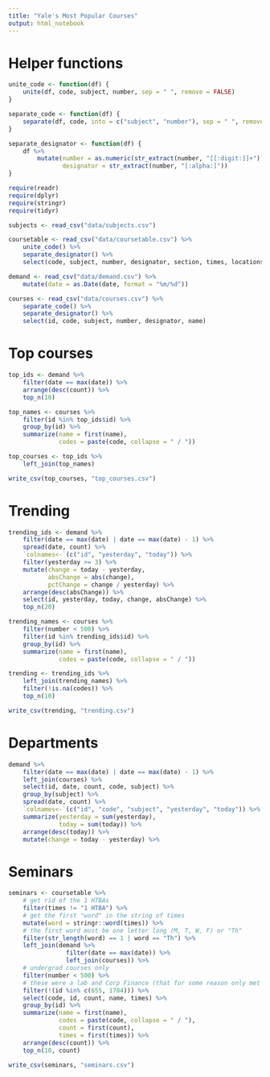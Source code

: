 ```yaml
---
title: "Yale's Most Popular Courses"
output: html_notebook
---
```


# Helper functions

```r
unite_code <- function(df) {
	unite(df, code, subject, number, sep = " ", remove = FALSE)
}

separate_code <- function(df) {
	separate(df, code, into = c("subject", "number"), sep = " ", remove = FALSE)
}

separate_designator <- function(df) {
	df %>%
		mutate(number = as.numeric(str_extract(number, "[[:digit:]]+")),
			   designator = str_extract(number, "[:alpha:]"))
}
```

```r
require(readr)
require(dplyr)
require(stringr)
require(tidyr)

subjects <- read_csv("data/subjects.csv")

coursetable <- read_csv("data/coursetable.csv") %>%
	unite_code() %>%
	separate_designator() %>%
	select(code, subject, number, designator, section, times, locations, rating, workload)
```

```r
demand <- read_csv("data/demand.csv") %>%
	mutate(date = as.Date(date, format = "%m/%d"))

courses <- read_csv("data/courses.csv") %>%
	separate_code() %>%
	separate_designator() %>%
	select(id, code, subject, number, designator, name)
```

# Top courses

```r
top_ids <- demand %>%
	filter(date == max(date)) %>%
	arrange(desc(count)) %>%
	top_n(10)

top_names <- courses %>%
	filter(id %in% top_ids$id) %>%
	group_by(id) %>%
	summarize(name = first(name),
			  codes = paste(code, collapse = " / "))

top_courses <- top_ids %>%
	left_join(top_names)

write_csv(top_courses, "top_courses.csv")
```

# Trending

```r
trending_ids <- demand %>%
	filter(date == max(date) | date == max(date) - 1) %>%
	spread(date, count) %>%
	`colnames<-`(c("id", "yesterday", "today")) %>%
	filter(yesterday >= 3) %>%
	mutate(change = today - yesterday,
		   absChange = abs(change),
		   pctChange = change / yesterday) %>%
	arrange(desc(absChange)) %>%
	select(id, yesterday, today, change, absChange) %>%
	top_n(20)

trending_names <- courses %>%
	filter(number < 500) %>%
	filter(id %in% trending_ids$id) %>%
	group_by(id) %>%
	summarize(name = first(name),
			  codes = paste(code, collapse = " / "))

trending <- trending_ids %>%
	left_join(trending_names) %>%
	filter(!is.na(codes)) %>%
	top_n(10)

write_csv(trending, "trending.csv")
```

# Departments

```r
demand %>%
	filter(date == max(date) | date == max(date) - 1) %>%
	left_join(courses) %>%
	select(id, date, count, code, subject) %>%
	group_by(subject) %>%
	spread(date, count) %>%
	`colnames<-`(c("id", "code", "subject", "yesterday", "today")) %>%
	summarize(yesterday = sum(yesterday),
			  today = sum(today)) %>%
	arrange(desc(today)) %>%
	mutate(change = today - yesterday) %>%
```

# Seminars

```r
seminars <- coursetable %>%
	# get rid of the 1 HTBAs
	filter(times != "1 HTBA") %>%
	# get the first "word" in the string of times
	mutate(word = stringr::word(times)) %>%
	# the first word must be one letter long (M, T, W, F) or "Th"
	filter(str_length(word) == 1 | word == "Th") %>%
	left_join(demand %>%
			  	filter(date == max(date)) %>%
			  	left_join(courses)) %>%
	# undergrad courses only
	filter(number < 500) %>%
	# these were a lab and Corp Finance (that for some reason only met one a week)
	filter(!(id %in% c(655, 1784))) %>%
	select(code, id, count, name, times) %>%
	group_by(id) %>%
	summarize(name = first(name),
			  codes = paste(code, collapse = " / "),
			  count = first(count),
			  times = first(times)) %>%
	arrange(desc(count)) %>%
	top_n(10, count)

write_csv(seminars, "seminars.csv")
```

